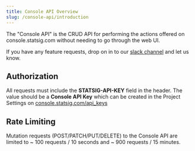 ```yaml
---
title: Console API Overview
slug: /console-api/introduction
---
```


The "Console API" is the CRUD API for performing the actions offered on console.statsig.com without needing to go through the web UI.

If you have any feature requests, drop on in to our [slack channel](https://www.statsig.com/slack) and let us know.

## Authorization

All requests must include the **STATSIG-API-KEY** field in the header. The value should be a **Console API Key** which can be created in the Project Settings on [console.statsig.com/api_keys](https://console.statsig.com/api_keys)

## Rate Limiting

Mutation requests (POST/PATCH/PUT/DELETE) to the Console API are limited to ~ 100 requests / 10 seconds and ~ 900 requests / 15 minutes.

